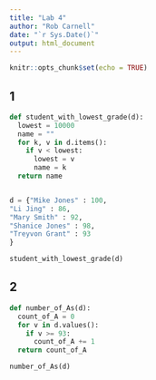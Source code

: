 ```yaml
---
title: "Lab 4"
author: "Rob Carnell"
date: "`r Sys.Date()`"
output: html_document
---
```


```r
knitr::opts_chunk$set(echo = TRUE)
```

## 1

```python
def student_with_lowest_grade(d):
  lowest = 10000
  name = ""
  for k, v in d.items():
    if v < lowest:
      lowest = v
      name = k
  return name


d = {"Mike Jones" : 100,
"Li Jing" : 86,
"Mary Smith" : 92,
"Shanice Jones" : 98,
"Treyvon Grant" : 93
}

student_with_lowest_grade(d)

```

## 2

```python
def number_of_As(d):
  count_of_A = 0
  for v in d.values():
    if v >= 93:
      count_of_A += 1
  return count_of_A

number_of_As(d)

```
